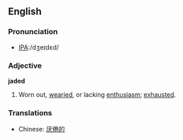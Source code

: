 ==English==

===Pronunciation===
*[[Pronunciation guide|IPA]]:/dʒeɪdɛd/

===Adjective===
'''jaded'''
# Worn out, [[wearied]], or lacking [[enthusiasm]]; [[exhausted]].

===Translations===
*Chinese: [[厌倦的]]